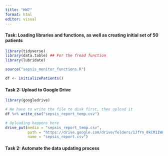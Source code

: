 ```yaml
---
title: "HW7"
format: html
editor: visual
---
```


#### Task: Loading libraries and functions, as well as creating initial set of 50 patients

```r
library(tidyverse)
library(data.table) ## For the fread function
library(lubridate)

source("sepsis_monitor_functions.R")

df <- initializePatients()
```

#### Task 2: Upload to Google Drive 

```r
library(googledrive)

# We have to write the file to disk first, then upload it
df %>% write_csv("sepsis_report_temp.csv")

# Uploading happens here
drive_put(media = "sepsis_report_temp.csv",  
          path = "https://drive.google.com/drive/folders/1JfYn_0kCM1IWGGSwv0VEkZ1MD2pJp9yt",
          name = "sepsis_report.csv")
```

#### Task 2: Automate the data updating process

```r

```
